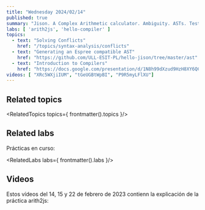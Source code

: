 ```yaml
---
title: "Wednesday 2024/02/14"
published: true
summary: "Jison. A Complex Arithmetic calculator. Ambiguity. ASTs. Testing, Mocking, Coverage."
labs: [ 'arith2js', 'hello-compiler' ]
topics: 
  - text: "Solving Conflicts"
    href: "/topics/syntax-analysis/conflicts"
  - text: "Generating an Espree compatible AST"
    href: "https://github.com/ULL-ESIT-PL/hello-jison/tree/master/ast"
  - text: "Introduction to Compilers"
    href: "https://docs.google.com/presentation/d/1N8h99dXzud9HzH8XY6QCZSmATCAWXtZebuqRTiy8qMU/edit?usp=sharing"
videos: [ "XRc5WXjiIUM", "tGeUGBtWpBI", "P9R5myLFlXU"]
---
```



## Related topics

<RelatedTopics topics={ frontmatter().topics }/>

## Related labs

Prácticas en curso:

<RelatedLabs labs={ frontmatter().labs }/>

## Videos

Estos vídeos del 14, 15 y 22 de febrero de 2023 contienn la explicación de la práctica arith2js:

<Videos ids={frontmatter().videos}></Videos>

